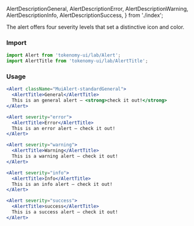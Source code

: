   AlertDescriptionGeneral,
  AlertDescriptionError,
  AlertDescriptionWarning,
  AlertDescriptionInfo,
  AlertDescriptionSuccess,
} from './index';

<Title>Alert Types</Title>
<Subtitle>
  The alert offers four severity levels that set a distinctive icon and color.
</Subtitle>

### Import

```jsx
import Alert from 'tokenomy-ui/lab/Alert';
import AlertTitle from 'tokenomy-ui/lab/AlertTitle';
```

### Usage

<AlertDescriptionGeneral />

```jsx
<Alert className="MuiAlert-standardGeneral">
  <AlertTitle>General</AlertTitle>
  This is an general alert — <strong>check it out!</strong>
</Alert>
```

<AlertDescriptionError />

```jsx
<Alert severity="error">
  <AlertTitle>Error</AlertTitle>
  This is an error alert — check it out!
</Alert>
```

<AlertDescriptionWarning />

```jsx
<Alert severity="warning">
  <AlertTitle>Warning</AlertTitle>
  This is a warning alert — check it out!
</Alert>
```

<AlertDescriptionInfo />

```jsx
<Alert severity="info">
  <AlertTitle>Info</AlertTitle>
  This is an info alert — check it out!
</Alert>
```

<AlertDescriptionSuccess />

```jsx
<Alert severity="success">
  <AlertTitle>success</AlertTitle>
  This is a success alert — check it out!
</Alert>
```
